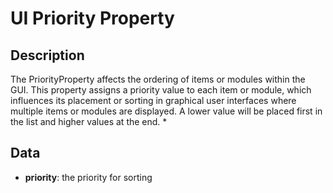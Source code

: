 # UI Priority Property

## Description

  
The PriorityProperty affects the ordering of items or modules within the GUI. This property assigns a priority valueto each item or module, which influences its placement or sorting in graphical user interfaces where multiple itemsor modules are displayed. A lower value will be placed first in the list and higher values at the end. *

## Data

- **priority**:  the priority for sorting

